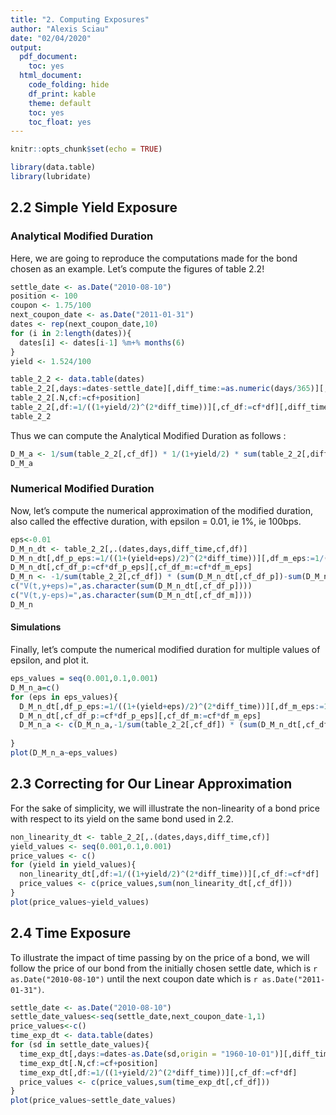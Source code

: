 ```yaml
---
title: "2. Computing Exposures"
author: "Alexis Sciau"
date: "02/04/2020"
output:
  pdf_document:
    toc: yes
  html_document:
    code_folding: hide
    df_print: kable
    theme: default
    toc: yes
    toc_float: yes
---
```


```r
knitr::opts_chunk$set(echo = TRUE)
```

```r
library(data.table)
library(lubridate)
```

## 2.2 Simple Yield Exposure

### Analytical Modified Duration
Here, we are going to reproduce the computations made for the bond chosen as an example.
Let's compute the figures of table 2.2!

```r
settle_date <- as.Date("2010-08-10")
position <- 100
coupon <- 1.75/100
next_coupon_date <- as.Date("2011-01-31")
dates <- rep(next_coupon_date,10)
for (i in 2:length(dates)){
  dates[i] <- dates[i-1] %m+% months(6)
}
yield <- 1.524/100
```

```r
table_2_2 <- data.table(dates)
table_2_2[,days:=dates-settle_date][,diff_time:=as.numeric(days/365)][,cf:=position*coupon/2]
table_2_2[.N,cf:=cf+position]
table_2_2[,df:=1/((1+yield/2)^(2*diff_time))][,cf_df:=cf*df][,diff_time_cf_df:=diff_time*cf_df]
table_2_2
```

Thus we can compute the Analytical Modified Duration as follows :
```r
D_M_a <- 1/sum(table_2_2[,cf_df]) * 1/(1+yield/2) * sum(table_2_2[,diff_time_cf_df])
D_M_a
```

### Numerical Modified Duration
Now, let's compute the numerical approximation of the modified duration, also called the effective duration, with epsilon = 0.01, ie 1%, ie 100bps.

```r
eps<-0.01
D_M_n_dt <- table_2_2[,.(dates,days,diff_time,cf,df)]
D_M_n_dt[,df_p_eps:=1/((1+(yield+eps)/2)^(2*diff_time))][,df_m_eps:=1/((1+(yield-eps)/2)^(2*diff_time))]
D_M_n_dt[,cf_df_p:=cf*df_p_eps][,cf_df_m:=cf*df_m_eps]
D_M_n <- -1/sum(table_2_2[,cf_df]) * (sum(D_M_n_dt[,cf_df_p])-sum(D_M_n_dt[,cf_df_m]))/(2*eps)
c("V(t,y+eps)=",as.character(sum(D_M_n_dt[,cf_df_p])))
c("V(t,y-eps)=",as.character(sum(D_M_n_dt[,cf_df_m])))
D_M_n
```

#### Simulations
Finally, let's compute the numerical modified duration for multiple values of epsilon, and plot it.
```r
eps_values = seq(0.001,0.1,0.001)
D_M_n_a=c()
for (eps in eps_values){
  D_M_n_dt[,df_p_eps:=1/((1+(yield+eps)/2)^(2*diff_time))][,df_m_eps:=1/((1+(yield-eps)/2)^(2*diff_time))]
  D_M_n_dt[,cf_df_p:=cf*df_p_eps][,cf_df_m:=cf*df_m_eps]
  D_M_n_a <- c(D_M_n_a,-1/sum(table_2_2[,cf_df]) * (sum(D_M_n_dt[,cf_df_p])-sum(D_M_n_dt[,cf_df_m]))/(2*eps))
  
}
plot(D_M_n_a~eps_values)
```

## 2.3 Correcting for Our Linear Approximation
For the sake of simplicity, we will illustrate the non-linearity of a bond price with respect to its yield on the same bond used in 2.2.

```r
non_linearity_dt <- table_2_2[,.(dates,days,diff_time,cf)]
yield_values <- seq(0.001,0.1,0.001)
price_values <- c()
for (yield in yield_values){
  non_linearity_dt[,df:=1/((1+yield/2)^(2*diff_time))][,cf_df:=cf*df]
  price_values <- c(price_values,sum(non_linearity_dt[,cf_df]))
}
plot(price_values~yield_values)
```

## 2.4 Time Exposure
To illustrate the impact of time passing by on the price of a bond, we will follow the price of our bond from the initially chosen settle date, which is `r as.Date("2010-08-10")` until the next coupon date which is `r as.Date("2011-01-31")`.

```r
settle_date <- as.Date("2010-08-10")
settle_date_values<-seq(settle_date,next_coupon_date-1,1)
price_values<-c()
time_exp_dt <- data.table(dates)
for (sd in settle_date_values){
  time_exp_dt[,days:=dates-as.Date(sd,origin = "1960-10-01")][,diff_time:=as.numeric(days/365)][,cf:=position*coupon/2]
  time_exp_dt[.N,cf:=cf+position]
  time_exp_dt[,df:=1/((1+yield/2)^(2*diff_time))][,cf_df:=cf*df]
  price_values <- c(price_values,sum(time_exp_dt[,cf_df]))
}
plot(price_values~settle_date_values)
```